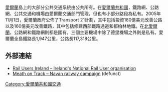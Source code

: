 {{expand|time=2016-03-15T01:25:42+00:00}}
{{unreferenced|time=2016-03-15T01:25:42+00:00}}
[[愛爾蘭|愛爾蘭]]島上的大部分公共交通系統由公共所有。在[[愛爾蘭共和國|愛爾蘭共和國]]，鐵路網、公路網、公共交通和機場由愛爾蘭交通部門管理，但也有小部分路段為私有。2005年11月1日，愛爾蘭政府公佈了Transport 21計劃，其中包括投資180億美元改善公路以及160億美元改善鐵路，其中包括修建西部鐵路通道和都柏林地鐵。在[[北愛爾蘭|北愛爾蘭]]，公路網和鐵路網則都是國有，三個主要機場中除了德里機場之外則是私有。愛爾蘭全島鐵路長1,947公里，公路長117,318公里。
==外部連結==
* [http://www.railusers.ie/ Rail Users Ireland – Ireland's National Rail User organisation] {{Wayback|url=http://www.railusers.ie/ |date=20090904133220 }}
* [http://www.meathontrack.com Meath on Track – Navan railway campaign] {{Wayback|url=http://www.meathontrack.com/ |date=20060102100239 }} (defunct)
[[Category:愛爾蘭共和國交通|Category:愛爾蘭共和國交通]]
